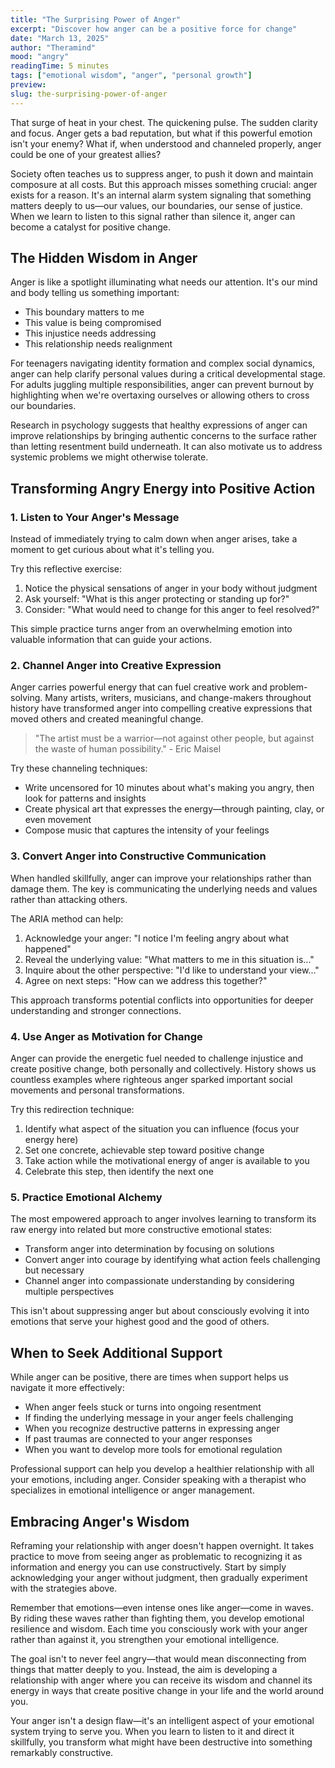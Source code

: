 ```yaml
---
title: "The Surprising Power of Anger"
excerpt: "Discover how anger can be a positive force for change"
date: "March 13, 2025"
author: "Theramind"
mood: "angry"
readingTime: 5 minutes
tags: ["emotional wisdom", "anger", "personal growth"]
preview:
slug: the-surprising-power-of-anger
---
```


That surge of heat in your chest. The quickening pulse. The sudden clarity and focus. Anger gets a bad reputation, but what if this powerful emotion isn't your enemy? What if, when understood and channeled properly, anger could be one of your greatest allies?

Society often teaches us to suppress anger, to push it down and maintain composure at all costs. But this approach misses something crucial: anger exists for a reason. It's an internal alarm system signaling that something matters deeply to us—our values, our boundaries, our sense of justice. When we learn to listen to this signal rather than silence it, anger can become a catalyst for positive change.

## The Hidden Wisdom in Anger

Anger is like a spotlight illuminating what needs our attention. It's our mind and body telling us something important:

- This boundary matters to me
- This value is being compromised
- This injustice needs addressing
- This relationship needs realignment

For teenagers navigating identity formation and complex social dynamics, anger can help clarify personal values during a critical developmental stage. For adults juggling multiple responsibilities, anger can prevent burnout by highlighting when we're overtaxing ourselves or allowing others to cross our boundaries.

Research in psychology suggests that healthy expressions of anger can improve relationships by bringing authentic concerns to the surface rather than letting resentment build underneath. It can also motivate us to address systemic problems we might otherwise tolerate.

## Transforming Angry Energy into Positive Action

### 1. Listen to Your Anger's Message

Instead of immediately trying to calm down when anger arises, take a moment to get curious about what it's telling you.

Try this reflective exercise:

1. Notice the physical sensations of anger in your body without judgment
2. Ask yourself: "What is this anger protecting or standing up for?"
3. Consider: "What would need to change for this anger to feel resolved?"

This simple practice turns anger from an overwhelming emotion into valuable information that can guide your actions.

### 2. Channel Anger into Creative Expression

Anger carries powerful energy that can fuel creative work and problem-solving. Many artists, writers, musicians, and change-makers throughout history have transformed anger into compelling creative expressions that moved others and created meaningful change.

> "The artist must be a warrior—not against other people, but against the waste of human possibility." - Eric Maisel

Try these channeling techniques:

- Write uncensored for 10 minutes about what's making you angry, then look for patterns and insights
- Create physical art that expresses the energy—through painting, clay, or even movement
- Compose music that captures the intensity of your feelings

### 3. Convert Anger into Constructive Communication

When handled skillfully, anger can improve your relationships rather than damage them. The key is communicating the underlying needs and values rather than attacking others.

The ARIA method can help:

1. Acknowledge your anger: "I notice I'm feeling angry about what happened"
2. Reveal the underlying value: "What matters to me in this situation is..."
3. Inquire about the other perspective: "I'd like to understand your view..."
4. Agree on next steps: "How can we address this together?"

This approach transforms potential conflicts into opportunities for deeper understanding and stronger connections.

### 4. Use Anger as Motivation for Change

Anger can provide the energetic fuel needed to challenge injustice and create positive change, both personally and collectively. History shows us countless examples where righteous anger sparked important social movements and personal transformations.

Try this redirection technique:

1. Identify what aspect of the situation you can influence (focus your energy here)
2. Set one concrete, achievable step toward positive change
3. Take action while the motivational energy of anger is available to you
4. Celebrate this step, then identify the next one

### 5. Practice Emotional Alchemy

The most empowered approach to anger involves learning to transform its raw energy into related but more constructive emotional states:

- Transform anger into determination by focusing on solutions
- Convert anger into courage by identifying what action feels challenging but necessary
- Channel anger into compassionate understanding by considering multiple perspectives

This isn't about suppressing anger but about consciously evolving it into emotions that serve your highest good and the good of others.

## When to Seek Additional Support

While anger can be positive, there are times when support helps us navigate it more effectively:

- When anger feels stuck or turns into ongoing resentment
- If finding the underlying message in your anger feels challenging
- When you recognize destructive patterns in expressing anger
- If past traumas are connected to your anger responses
- When you want to develop more tools for emotional regulation

Professional support can help you develop a healthier relationship with all your emotions, including anger. Consider speaking with a therapist who specializes in emotional intelligence or anger management.

## Embracing Anger's Wisdom

Reframing your relationship with anger doesn't happen overnight. It takes practice to move from seeing anger as problematic to recognizing it as information and energy you can use constructively. Start by simply acknowledging your anger without judgment, then gradually experiment with the strategies above.

Remember that emotions—even intense ones like anger—come in waves. By riding these waves rather than fighting them, you develop emotional resilience and wisdom. Each time you consciously work with your anger rather than against it, you strengthen your emotional intelligence.

The goal isn't to never feel angry—that would mean disconnecting from things that matter deeply to you. Instead, the aim is developing a relationship with anger where you can receive its wisdom and channel its energy in ways that create positive change in your life and the world around you.

Your anger isn't a design flaw—it's an intelligent aspect of your emotional system trying to serve you. When you learn to listen to it and direct it skillfully, you transform what might have been destructive into something remarkably constructive.
